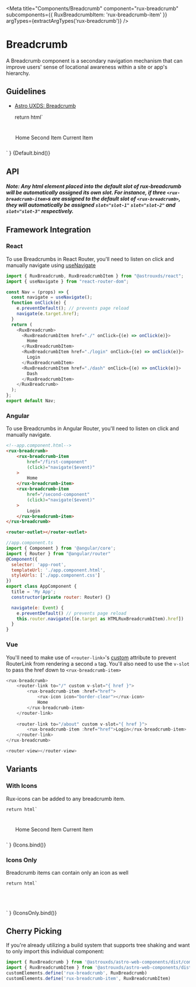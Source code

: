 
<Meta
    title="Components/Breadcrumb"
    component="rux-breadcrumb"
    subcomponents={{ RuxBreadcrumbItem: 'rux-breadcrumb-item' }}
    argTypes={extractArgTypes('rux-breadcrumb')}
/>

# Breadcrumb

A Breadcrumb component is a secondary navigation mechanism that can improve users' sense of locational awareness within a site or app's hierarchy.

## Guidelines

-   [Astro UXDS: Breadcrumb](https://www.astrouxds.com/components/breadcrumb/)

    return html`
<div style="padding: 5%;">
    <rux-breadcrumb>
        <rux-breadcrumb-item href="#">Home</rux-breadcrumb-item>
        <rux-breadcrumb-item href="#">Second Item</rux-breadcrumb-item>
        <rux-breadcrumb-item>Current Item</rux-breadcrumb-item>
    </rux-breadcrumb>
</div>
    `
}

<Canvas>
    <Story
        name="Default"
    >
        {Default.bind()}
    </Story>
</Canvas>

## API

<ArgsTable of="rux-breadcrumb" />

##### *Note:* Any html element placed into the default slot of rux-breadcrumb will be automatically assigned its own slot. For instance, if three `<rux-breadcrumb-item>`s are assigned to the default slot of `<rux-breadcrumb>`, they will automatically be assigned `slot="slot-1"` `slot="slot-2"` and `slot="slot-3"` respectively.
 
## Framework Integration

### React

To use Breadcrumbs in React Router, you'll need to listen on click and manually navigate using [useNavigate](https://reactrouter.com/en/main/hooks/use-navigate)

```js
import { RuxBreadcrumb, RuxBreadcrumbItem } from "@astrouxds/react";
import { useNavigate } from "react-router-dom";

const Nav = (props) => {
  const navigate = useNavigate();
  function onClick(e) {
    e.preventDefault(); // prevents page reload
    navigate(e.target.href);
  }
  return (
    <RuxBreadcrumb>
      <RuxBreadcrumbItem href="./" onClick={(e) => onClick(e)}>
        Home
      </RuxBreadcrumbItem>
      <RuxBreadcrumbItem href="./login" onClick={(e) => onClick(e)}>
        Login
      </RuxBreadcrumbItem>
      <RuxBreadcrumbItem href="./dash" onClick={(e) => onClick(e)}>
        Dash
      </RuxBreadcrumbItem>
    </RuxBreadcrumb>
  );
};
export default Nav;
```
### Angular

To use Breadcrumbs in Angular Router, you'll need to listen on click and manually navigate. 

```html
<!--app.component.html-->
<rux-breadcrumb>
	<rux-breadcrumb-item 
		href="/first-component" 
		(click)="navigate($event)"
	>
		Home
	</rux-breadcrumb-item>
	<rux-breadcrumb-item 
		href="/second-component" 
		(click)="navigate($event)"
	>
		Login
	</rux-breadcrumb-item>
</rux-breadcrumb>

<router-outlet></router-outlet>
```

```js
//app.component.ts
import { Component } from '@angular/core';
import { Router } from "@angular/router"
@Component({
  selector: 'app-root',
  templateUrl: './app.component.html',
  styleUrls: ['./app.component.css']
})
export class AppComponent {
  title = 'My App';
  constructor(private router: Router) {}

  navigate(e: Event) {
    e.preventDefault() // prevents page reload
    this.router.navigate([(e.target as HTMLRuxBreadcrumbItem).href])
  }
}
```

### Vue

You'll need to make use of `<router-link>`'s [custom](https://router.vuejs.org/api/interfaces/routerlinkprops.html#custom) attribute to prevent RouterLink from rendering a second `a` tag. 
You'll also need to use the `v-slot` to pass the href down to `<rux-breadcrumb-item>`

```js
<rux-breadcrumb>
    <router-link to="/" custom v-slot="{ href }">
        <rux-breadcrumb-item :href="href">
            <rux-icon icon="border-clear"></rux-icon>
            Home
        </rux-breadcrumb-item>
    </router-link>
    
    <router-link to="/about" custom v-slot="{ href }">
        <rux-breadcrumb-item :href="href">Login</rux-breadcrumb-item>
    </router-link>
</rux-breadcrumb>

<router-view></router-view>
```

## Variants

### With Icons
Rux-icons can be added to any breadcrumb item.

    return html`
<div style="padding: 5%;">
    <rux-breadcrumb>
        <rux-breadcrumb-item href="#"><rux-icon icon="home"></rux-icon> Home</rux-breadcrumb-item>
        <rux-breadcrumb-item href="#"><rux-icon icon="border-clear"></rux-icon> Second Item</rux-breadcrumb-item>
        <rux-breadcrumb-item><rux-icon icon="person"></rux-icon>Current Item</rux-breadcrumb-item>
    </rux-breadcrumb>
</div>
    `
}

<Canvas>
    <Story
        name="Icons"
    >
        {Icons.bind()}
    </Story>
</Canvas>

### Icons Only
Breadcrumb items can contain only an icon as well

    return html`
<div style="padding: 5%;">
    <rux-breadcrumb>
        <rux-breadcrumb-item href="#"><rux-icon icon="home"></rux-icon></rux-breadcrumb-item>
        <rux-breadcrumb-item href="#"><rux-icon icon="border-clear"></rux-icon></rux-breadcrumb-item>
        <rux-breadcrumb-item><rux-icon icon="person"></rux-icon></rux-breadcrumb-item>
    </rux-breadcrumb>
</div>
    `
}

<Canvas>
    <Story
        name="IconsOnly"
    >
        {IconsOnly.bind()}
    </Story>
</Canvas>


## Cherry Picking

If you're already utilizing a build system that supports tree shaking and want to only import this individual component:

```js
import { RuxBreadcrumb } from '@astrouxds/astro-web-components/dist/components/rux-accordion'
import { RuxBreadcrumbItem } from '@astrouxds/astro-web-components/dist/components/rux-accordion-item'
customElements.define('rux-breadcrumb', RuxBreadcrumb)
customElements.define('rux-breadcrumb-item', RuxBreadcrumbItem)
```
